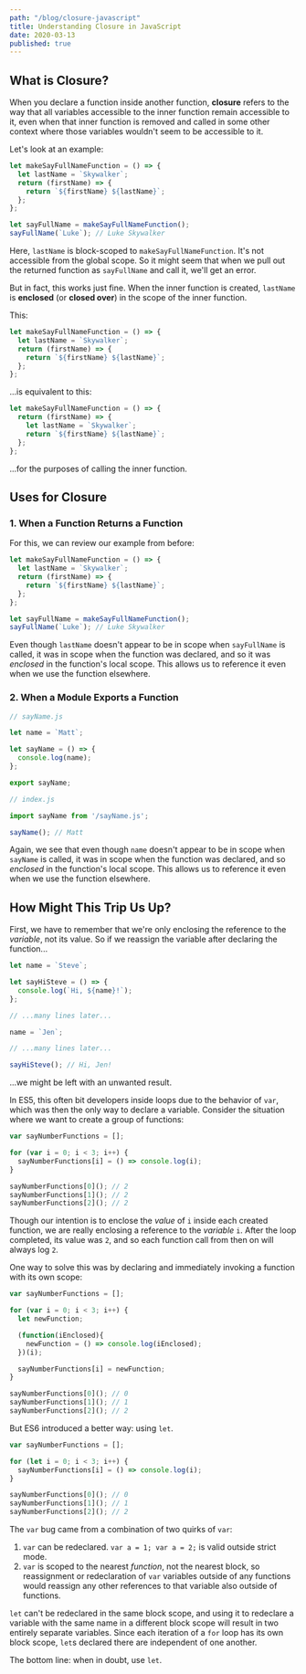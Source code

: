 ```yaml
---
path: "/blog/closure-javascript"
title: Understanding Closure in JavaScript
date: 2020-03-13
published: true
---
```


## What is Closure?

When you declare a function inside another function, **closure** refers to the way that all variables accessible to the inner function remain accessible to it, even when that inner function is removed and called in some other context where those variables wouldn't seem to be accessible to it.

Let's look at an example:

```js
let makeSayFullNameFunction = () => {
  let lastName = `Skywalker`;
  return (firstName) => {
    return `${firstName} ${lastName}`;
  };
};

let sayFullName = makeSayFullNameFunction();
sayFullName(`Luke`); // Luke Skywalker
```

Here, `lastName` is block-scoped to `makeSayFullNameFunction`. It's not accessible from the global scope. So it might seem that when we pull out the returned function as `sayFullName` and call it, we'll get an error.

But in fact, this works just fine. When the inner function is created, `lastName` is **enclosed** (or **closed over**) in the scope of the inner function.

This:

```js
let makeSayFullNameFunction = () => {
  let lastName = `Skywalker`;
  return (firstName) => {
    return `${firstName} ${lastName}`;
  };
};
```

...is equivalent to this:

```js
let makeSayFullNameFunction = () => {
  return (firstName) => {
    let lastName = `Skywalker`;
    return `${firstName} ${lastName}`;
  };
};
```

...for the purposes of calling the inner function.

## Uses for Closure

### 1. When a Function Returns a Function

For this, we can review our example from before:

```js
let makeSayFullNameFunction = () => {
  let lastName = `Skywalker`;
  return (firstName) => {
    return `${firstName} ${lastName}`;
  };
};

let sayFullName = makeSayFullNameFunction();
sayFullName(`Luke`); // Luke Skywalker
```

Even though `lastName` doesn't appear to be in scope when `sayFullName` is called, it was in scope when the function was declared, and so it was *enclosed* in the function's local scope. This allows us to reference it even when we use the function elsewhere.

### 2. When a Module Exports a Function

```js
// sayName.js

let name = `Matt`;

let sayName = () => {
  console.log(name);
};

export sayName;
```

```js
// index.js

import sayName from '/sayName.js';

sayName(); // Matt
```

Again, we see that even though `name` doesn't appear to be in scope when `sayName` is called, it was in scope when the function was declared, and so *enclosed* in the function's local scope. This allows us to reference it even when we use the function elsewhere.

## How Might This Trip Us Up?

First, we have to remember that we're only enclosing the reference to the *variable*, not its value. So if we reassign the variable after declaring the function...

```js
let name = `Steve`;

let sayHiSteve = () => {
  console.log(`Hi, ${name}!`);
};

// ...many lines later...

name = `Jen`;

// ...many lines later...

sayHiSteve(); // Hi, Jen!
```

...we might be left with an unwanted result.

In ES5, this often bit developers inside loops due to the behavior of `var`, which was then the only way to declare a variable. Consider the situation where we want to create a group of functions:

```js
var sayNumberFunctions = [];

for (var i = 0; i < 3; i++) {
  sayNumberFunctions[i] = () => console.log(i);
}

sayNumberFunctions[0](); // 2
sayNumberFunctions[1](); // 2
sayNumberFunctions[2](); // 2
```

Though our intention is to enclose the *value* of `i` inside each created function, we are really enclosing a reference to the *variable* `i`. After the loop completed, its value was `2`, and so each function call from then on will always log `2`.

One way to solve this was by declaring and immediately invoking a function with its own scope:

```js
var sayNumberFunctions = [];

for (var i = 0; i < 3; i++) {
  let newFunction;

  (function(iEnclosed){
    newFunction = () => console.log(iEnclosed);
  })(i);

  sayNumberFunctions[i] = newFunction;
}

sayNumberFunctions[0](); // 0
sayNumberFunctions[1](); // 1
sayNumberFunctions[2](); // 2
```

But ES6 introduced a better way: using `let`.

```js
var sayNumberFunctions = [];

for (let i = 0; i < 3; i++) {
  sayNumberFunctions[i] = () => console.log(i);
}

sayNumberFunctions[0](); // 0
sayNumberFunctions[1](); // 1
sayNumberFunctions[2](); // 2
```

The `var` bug came from a combination of two quirks of `var`:

1. `var` can be redeclared. `var a = 1; var a = 2;` is valid outside strict mode.
2. `var` is scoped to the nearest *function*, not the nearest block, so reassignment or redeclaration of `var` variables outside of any functions would reassign any other references to that variable also outside of functions.

`let` can't be redeclared in the same block scope, and using it to redeclare a variable with the same name in a different block scope will result in two entirely separate variables. Since each iteration of a `for` loop has its own block scope, `let`s declared there are independent of one another.

The bottom line: when in doubt, use `let`.